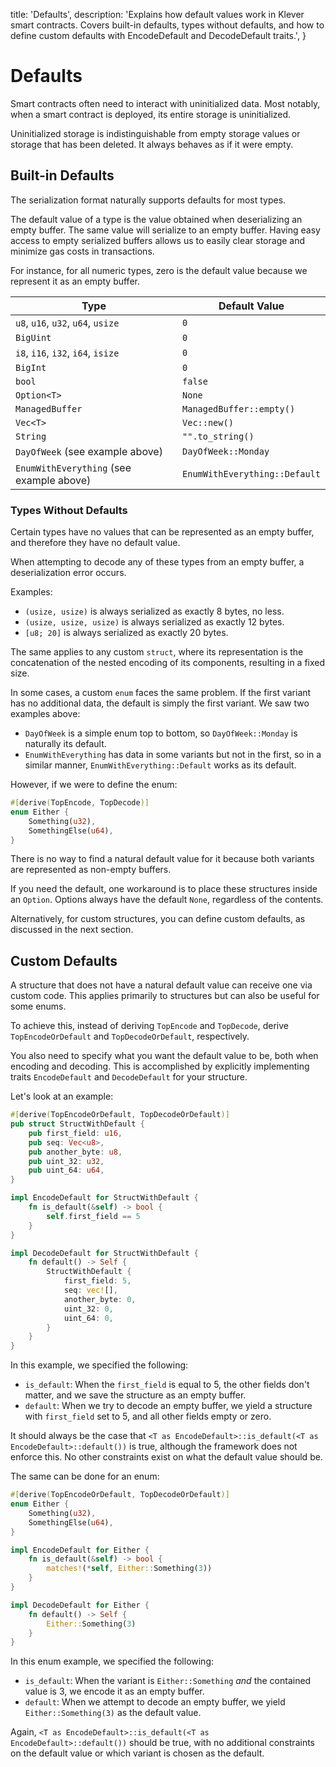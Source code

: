   title: 'Defaults',
  description:
    'Explains how default values work in Klever smart contracts. Covers built-in defaults, types without defaults, and how to define custom defaults with EncodeDefault and DecodeDefault traits.',
}

# Defaults

Smart contracts often need to interact with uninitialized data. Most notably, when a smart contract is deployed, its entire storage is uninitialized.

Uninitialized storage is indistinguishable from empty storage values or storage that has been deleted. It always behaves as if it were empty.

## Built-in Defaults

The serialization format naturally supports defaults for most types.

The default value of a type is the value obtained when deserializing an empty buffer. The same value will serialize to an empty buffer. Having easy access to empty serialized buffers allows us to easily clear storage and minimize gas costs in transactions.

For instance, for all numeric types, zero is the default value because we represent it as an empty buffer.

| Type                                     | Default Value                 |
| ---------------------------------------- | ----------------------------- |
| `u8`, `u16`, `u32`, `u64`, `usize`       | `0`                           |
| `BigUint`                                | `0`                           |
| `i8`, `i16`, `i32`, `i64`, `isize`       | `0`                           |
| `BigInt`                                 | `0`                           |
| `bool`                                   | `false`                       |
| `Option<T>`                              | `None`                        |
| `ManagedBuffer`                          | `ManagedBuffer::empty()`      |
| `Vec<T>`                                 | `Vec::new()`                  |
| `String`                                 | `"".to_string()`              |
| `DayOfWeek` (see example above)          | `DayOfWeek::Monday`           |
| `EnumWithEverything` (see example above) | `EnumWithEverything::Default` |

### Types Without Defaults

Certain types have no values that can be represented as an empty buffer, and therefore they have no default value.

When attempting to decode any of these types from an empty buffer, a deserialization error occurs.

Examples:

- `(usize, usize)` is always serialized as exactly 8 bytes, no less.
- `(usize, usize, usize)` is always serialized as exactly 12 bytes.
- `[u8; 20]` is always serialized as exactly 20 bytes.

The same applies to any custom `struct`, where its representation is the concatenation of the nested encoding of its components, resulting in a fixed size.

In some cases, a custom `enum` faces the same problem. If the first variant has no additional data, the default is simply the first variant. We saw two examples above:

- `DayOfWeek` is a simple enum top to bottom, so `DayOfWeek::Monday` is naturally its default.
- `EnumWithEverything` has data in some variants but not in the first, so in a similar manner, `EnumWithEverything::Default` works as its default.

However, if we were to define the enum:

```rust
#[derive(TopEncode, TopDecode)]
enum Either {
    Something(u32),
    SomethingElse(u64),
}
```

There is no way to find a natural default value for it because both variants are represented as non-empty buffers.

If you need the default, one workaround is to place these structures inside an `Option`. Options always have the default `None`, regardless of the contents.

Alternatively, for custom structures, you can define custom defaults, as discussed in the next section.

## Custom Defaults

A structure that does not have a natural default value can receive one via custom code. This applies primarily to structures but can also be useful for some enums.

To achieve this, instead of deriving `TopEncode` and `TopDecode`, derive `TopEncodeOrDefault` and `TopDecodeOrDefault`, respectively.

You also need to specify what you want the default value to be, both when encoding and decoding. This is accomplished by explicitly implementing traits `EncodeDefault` and `DecodeDefault` for your structure.

Let's look at an example:

```rust
#[derive(TopEncodeOrDefault, TopDecodeOrDefault)]
pub struct StructWithDefault {
    pub first_field: u16,
    pub seq: Vec<u8>,
    pub another_byte: u8,
    pub uint_32: u32,
    pub uint_64: u64,
}

impl EncodeDefault for StructWithDefault {
    fn is_default(&self) -> bool {
        self.first_field == 5
    }
}

impl DecodeDefault for StructWithDefault {
    fn default() -> Self {
        StructWithDefault {
            first_field: 5,
            seq: vec![],
            another_byte: 0,
            uint_32: 0,
            uint_64: 0,
        }
    }
}
```

In this example, we specified the following:

- `is_default`: When the `first_field` is equal to 5, the other fields don't matter, and we save the structure as an empty buffer.
- `default`: When we try to decode an empty buffer, we yield a structure with `first_field` set to 5, and all other fields empty or zero.

It should always be the case that `<T as EncodeDefault>::is_default(<T as EncodeDefault>::default())` is true, although the framework does not enforce this. No other constraints exist on what the default value should be.

The same can be done for an enum:

```rust
#[derive(TopEncodeOrDefault, TopDecodeOrDefault)]
enum Either {
    Something(u32),
    SomethingElse(u64),
}

impl EncodeDefault for Either {
    fn is_default(&self) -> bool {
        matches!(*self, Either::Something(3))
    }
}

impl DecodeDefault for Either {
    fn default() -> Self {
        Either::Something(3)
    }
}
```

In this enum example, we specified the following:

- `is_default`: When the variant is `Either::Something` _and_ the contained value is 3, we encode it as an empty buffer.
- `default`: When we attempt to decode an empty buffer, we yield `Either::Something(3)` as the default value.

Again, `<T as EncodeDefault>::is_default(<T as EncodeDefault>::default())` should be true, with no additional constraints on the default value or which variant is chosen as the default.
